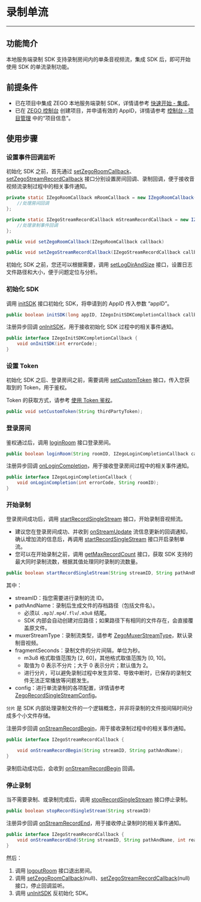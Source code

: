 # 录制单流

- - - 

## 功能简介

本地服务端录制 SDK 支持录制房间内的单条音视频流，集成 SDK 后，即可开始使用 SDK 的单流录制功能。

## 前提条件

- 已在项目中集成 ZEGO 本地服务端录制 SDK，详情请参考 [快速开始 - 集成](./SDK%20Integration.mdx)。
- 已在 [ZEGO 控制台](https://console.zego.im) 创建项目，并申请有效的 AppID，详情请参考 [控制台 - 项目管理](https://doc-zh.zego.im/article/12107) 中的“项目信息”。

## 使用步骤

###  设置事件回调监听

初始化 SDK 之前，首先通过 [setZegoRoomCallback](/API/ServerRecord-java/com/zego/zegoliveroom/ZegoLiveRoom.html#setZegoRoomCallback-com.zego.zegoliveroom.callback.IZegoRoomCallback-)、[setZegoStreamRecordCallback](/API/ServerRecord-java/com/zego/zegoliveroom/ZegoLiveRoom.html#setZegoStreamRecordCallback-com.zego.zegoliveroom.callback.IZegoStreamRecordCallback-) 接口分别设置房间回调、录制回调，便于接收音视频流录制过程中的相关事件通知。

```java
private static IZegoRoomCallback mRoomCallback = new IZegoRoomCallback() {
    //处理房间回调
};

private static IZegoStreamRecordCallback mStreamRecordCallback = new IZegoStreamRecordCallback() {
    //处理录制事件回调
};

public void setZegoRoomCallback(IZegoRoomCallback callback)

public void setZegoStreamRecordCallback(IZegoStreamRecordCallback callback)
```
  
初始化 SDK 之前，您还可以根据需要，调用 [setLogDirAndSize](/API/ServerRecord-java/com/zego/zegoliveroom/ZegoLiveRoom.html#setLogDirAndSize-java.lang.String-long-) 接口，设置日志文件路径和大小，便于问题定位与分析。
    
###  初始化 SDK

调用 [initSDK](/API/ServerRecord-java/com/zego/zegoliveroom/ZegoLiveRoom.html#initSDK-long-byte:A-com.zego.zegoliveroom.callback.IZegoInitSDKCompletionCallback-) 接口初始化 SDK，将申请到的 AppID 传入参数 “appID”。

```java
public boolean initSDK(long appID, IZegoInitSDKCompletionCallback callback)
```

注册异步回调 [onInitSDK](/API/ServerRecord-java/com/zego/zegoliveroom/callback/IZegoInitSDKCompletionCallback.html#onInitSDK-int-)，用于接收初始化 SDK 过程中的相关事件通知。

```java
public interface IZegoInitSDKCompletionCallback {
    void onInitSDK(int errorCode);
}
```

###  设置 Token

初始化 SDK 之后、登录房间之前，需要调用 [setCustomToken](/API/ServerRecord-java/com/zego/zegoliveroom/ZegoLiveRoom.html#setCustomToken-java.lang.String-) 接口，传入您获取到的 Token，用于鉴权。

Token 的获取方式，请参考 [使用 Token 鉴权](!User_Access_Control)。

```java
public void setCustomToken(String thirdPartyToken);
```

###  登录房间

鉴权通过后，调用 [loginRoom](/API/ServerRecord-java/com/zego/zegoliveroom/ZegoLiveRoom.html#loginRoom-java.lang.String-com.zego.zegoliveroom.callback.IZegoLoginCompletionCallback-) 接口登录房间。

```java
public boolean loginRoom(String roomID, IZegoLoginCompletionCallback callback)
```

注册异步回调 [onLoginCompletion](/API/ServerRecord-java/com/zego/zegoliveroom/callback/IZegoLoginCompletionCallback.html#onLoginCompletion-int-java.lang.String-)，用于接收登录房间过程中的相关事件通知。

```java
public interface IZegoLoginCompletionCallback {
    void onLoginCompletion(int errorCode, String roomID);
}
```

###  开始录制

登录房间成功后，调用 [startRecordSingleStream](/API/ServerRecord-java/com/zego/zegoliveroom/ZegoLiveRoom.html#startRecordSingleStream-java.lang.String-java.lang.String-int-int-com.zego.zegoliveroom.entity.ZegoRecordSingleStreamConfig-) 接口，开始录制音视频流。

<Note title="说明">

- 建议您在登录房间成功、并收到 [onStreamUpdate](/API/ServerRecord-java/com/zego/zegoliveroom/callback/IZegoRoomCallback.html#onStreamUpdate-int-com.zego.zegoliveroom.entity.ZegoStreamInfo:A-java.lang.String-) 流信息更新的回调通知，确认增加流的信息后，再调用 [startRecordSingleStream](/API/ServerRecord-java/com/zego/zegoliveroom/ZegoLiveRoom.html#startRecordSingleStream-java.lang.String-java.lang.String-int-int-com.zego.zegoliveroom.entity.ZegoRecordSingleStreamConfig-) 接口开启录制单流。
- 您可以在开始录制之前，调用 [getMaxRecordCount](/API/ServerRecord-java/com/zego/zegoliveroom/ZegoLiveRoom.html#getMaxRecordCount--) 接口，获取 SDK 支持的最大同时录制流数，根据其值处理同时录制的流数量。
</Note>

```java
public boolean startRecordSingleStream(String streamID, String pathAndName, int muxerStreamType, int fragmentSeconds, ZegoRecordSingleStreamConfig config)
```

其中：

- streamID：指您需要进行录制的流 ID。
- pathAndName：录制后生成文件的存档路径（包括文件名）。
    - 必须以 `.mp3`/`.mp4`/`.flv`/`.m3u8` 结尾。
    - SDK 内部会自动创建对应路径；如果路径下有相同的文件存在，会直接覆盖原文件。
- muxerStreamType：录制流类型，请参考 [ZegoMuxerStreamType](/API/ServerRecord-java/com/zego/zegoliveroom/constants/ZegoMuxerStreamType.html)，默认录制音视频。
- fragmentSeconds：录制文件的分片间隔，单位为秒。
    - m3u8 格式取值范围为 [2, 60]，其他格式取值范围为 [0, 10]。
    - 取值为 0 表示不分片；大于 0 表示分片；默认值为 2。
    - 进行分片，可以避免录制过程中发生异常、导致中断时，已保存的录制文件无法正常播放等问题发生。
- config：进行单流录制的各项配置，详情请参考 [ZegoRecordSingleStreamConfig](https://doc-preview-zh.zego.im/API/ServerRecord-java/com/zego/zegoliveroom/entity/ZegoRecordSingleStreamConfig.html)。
  
<Warning title="注意">

`分片` 是 SDK 内部处理录制文件的一个逻辑概念，并非将录制的文件按间隔时间分成多个小文件存储。  
</Warning>

注册异步回调 [onStreamRecordBegin](/API/ServerRecord-java/com/zego/zegoliveroom/callback/IZegoStreamRecordCallback.html#onStreamRecordBegin-java.lang.String-java.lang.String-)，用于接收录制过程中的相关事件通知。

```java
public interface IZegoStreamRecordCallback {

    void onStreamRecordBegin(String streamID, String pathAndName);
}
```

录制启动成功后，会收到 [onStreamRecordBegin](/API/ServerRecord-java/com/zego/zegoliveroom/callback/IZegoStreamRecordCallback.html#onStreamRecordBegin-java.lang.String-java.lang.String-) 回调。
          
###  停止录制

当不需要录制、或录制完成后，调用 [stopRecordSingleStream](/API/ServerRecord-java/com/zego/zegoliveroom/ZegoLiveRoom.html#stopRecordSingleStream-java.lang.String-) 接口停止录制。

```java
public boolean stopRecordSingleStream(String streamID)
```

注册异步回调 [onStreamRecordEnd](/API/ServerRecord-java/com/zego/zegoliveroom/callback/IZegoStreamRecordCallback.html#onStreamRecordEnd-java.lang.String-java.lang.String-int-)，用于接收停止录制时的相关事件通知。
 
```java
public interface IZegoStreamRecordCallback {
    void onStreamRecordEnd(String streamID, String pathAndName, int reason);
}
```
 
然后：

1. 调用 [logoutRoom](/API/ServerRecord-java/com/zego/zegoliveroom/ZegoLiveRoom.html#logoutRoom--) 接口退出房间。
2. 调用 [setZegoRoomCallback](/API/ServerRecord-java/com/zego/zegoliveroom/ZegoLiveRoom.html#setZegoRoomCallback-com.zego.zegoliveroom.callback.IZegoRoomCallback-)(null)、[setZegoStreamRecordCallback](/API/ServerRecord-java/com/zego/zegoliveroom/ZegoLiveRoom.html#setZegoStreamRecordCallback-com.zego.zegoliveroom.callback.IZegoStreamRecordCallback-)(null) 接口，停止回调监听。
3. 调用 [unInitSDK](/API/ServerRecord-java/com/zego/zegoliveroom/ZegoLiveRoom.html#unInitSDK--) 反初始化 SDK。

